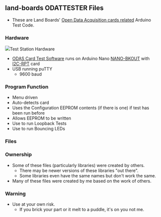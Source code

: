 == land-boards ODATTESTER Files ==

* These are Land Boards' [http://land-boards.com/blwiki/index.php?title=Main_Page#Open_Data_Acquisition_System_.28ODAS.29 Open Data Acquisition cards related] Arduino Test Code.

=== Hardware ===

<img src="http://land-boards.com/blwiki/images/b/bf/Proto16-I2C-P1010614-720px.jpg">Test Station Hardware</img>

* [[Open_Data_Acquisition_System#ODAS_Card_Test_Software|ODAS Card Test Software]] runs on Arduino Nano [[NANO-BKOUT]] with [[I2C-RPT]] card
* USB running puTTY
** 9600 baud

=== Program Function ===

* Menu driven
* Auto-detects card
* Uses the Configuration EEPROM contents (if there is one) if test has been run before 
* Allows EEPROM to be written
* Use to run Loopback Tests
* Use to run Bouncing LEDs

=== Files ===

=== Ownership ===

* Some of these files (particularly libraries) were created by others.
** There may be newer versions of these libraries "out there".
** Some libraries even have the same names but don't work the same.
* Many of these files were created by me based on the work of others.

=== Warning ===

* Use at your own risk.
** If you brick your part or it melt to a puddle, it's on you not me.
